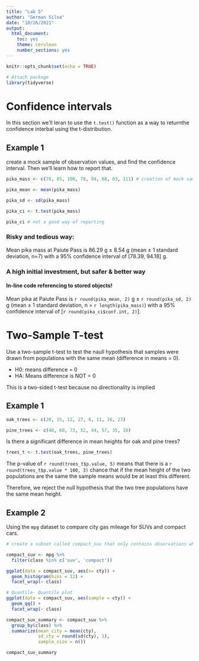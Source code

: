 ```yaml
---
title: "Lab 5"
author: "German Silva"
date: "10/26/2021"
output: 
  html_document: 
    toc: yes
    theme: cerulean
    number_sections: yes
---
```


<!-- my code folding wasn't working when I tried so it doesn't appear here -->

```r
knitr::opts_chunk$set(echo = TRUE)

# Attach package
library(tidyverse)
```

# Confidence intervals

In this section we'll leran to use the `t.test()` function as a way to returnthe confidence interbal using the t-distribution.

## Example 1

create a mock sample of observation values, and find the confidence interval. Then we'll learn how to report that. 
```r
pika_mass <- c(76, 85, 100, 78, 94, 88, 83, 111) # creation of mock sample

pika_mean <- mean(pika_mass)

pika_sd <- sd(pika_mass)

pika_ci <- t.test(pika_mass)

pika_ci # not a good way of reporting
```

### Risky and tedious way: 

Mean pika mass at Paiute Pass is 86.29 g $\pm$ 8.54 g (mean $\pm$ 1 standard deviation, n=7) with a 95% confidence interval of [78.39, 94.18] g. 

### A high initial investment, but safer & better way

#### In-line code referencing to stored objects!

<!-- Use a single backtick on either side of a lowercase r to create an in-line bit of code. -->

Mean pika at Paiute Pass is `r round(pika_mean, 2)` g $\pm$ `r round(pika_sd, 2)` g (mean $\pm$ 1 standard deviation, n = `r length(pika_mass)`) with a 95% confidence interval of [`r round(pika_ci$conf.int, 2)`].


<!-- how to call specific vector positions from lists: my_list$name[2]
     you can just call from data frames/vectors like my_list$age
-->


# Two-Sample T-test

Use a two-sample t-test to test the naull hypothesis that samples were drawn from populations with the same mean (difference in means = 0).

- H0: means difference = 0
- HA: Means difference is NOT = 0

This is a two-sided t-test because no directionality is implied

## Example 1

```r
oak_trees <- c(20, 15, 12, 27, 8, 11, 16, 23)

pine_trees <- c(48, 60, 73, 52, 44, 57, 35, 18)
```

Is there a significant difference in mean heights for oak and pine trees?

```r
trees_t <- t.test(oak_trees, pine_trees)
```

The p-value of `r round(trees_t$p.value, 5)` means that there is a `r round(trees_t$p.value * 100, 3)` chance that if the mean height of the two populations are the same the sample means would be at least this different. 

Therefore, we reject the null hypothesis that the two tree populations have the same mean height. 

## Example 2

Using the `mpg` dataset to compare city gas mileage for SUVs and compact cars. 

```r
# create a subset called compact_suv that only contains observations where the class is suv OR compact

compact_suv <- mpg %>% 
  filter(class %in% c('suv', 'compact'))
```

```r
ggplot(data = compact_suv, aes(x= cty)) +
  geom_histogram(bins = 12) +
  facet_wrap(~ class)

# Quantile- Quantile plot
ggplot(data = compact_suv, aes(sample = cty)) +
  geom_qq() +
  facet_wrap(~ class)
```

```r
compact_suv_summary <- compact_suv %>% 
  group_by(class) %>% 
  summarize(mean_city = mean(cty),
            sd_cty = round(sd(cty), 1),
            sample_size = n())

compact_suv_summary
```

